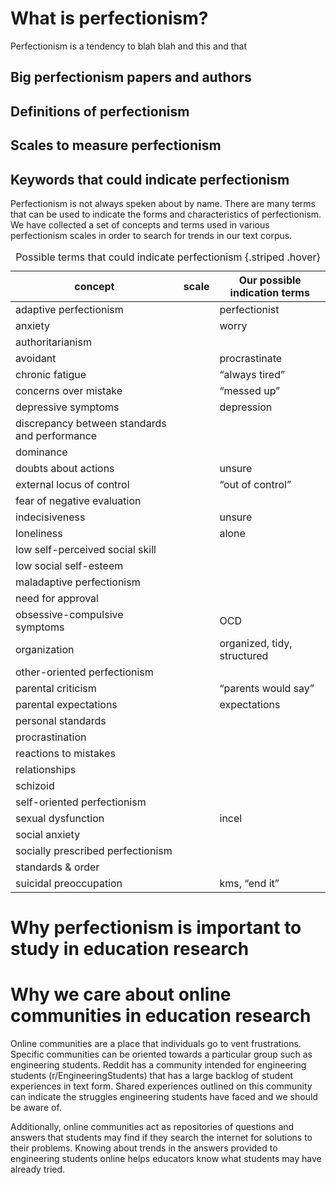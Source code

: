 # What is perfectionism?

Perfectionism is a tendency to blah blah and this and that

## Big perfectionism papers and authors

## Definitions of perfectionism

## Scales to measure perfectionism

## Keywords that could indicate perfectionism

Perfectionism is not always speken about by name. There are many terms that can be used to indicate the forms and characteristics of perfectionism. We have collected a set of concepts and terms used in various perfectionism scales in order to search for trends in our text corpus. 

| concept                                       | scale | Our possible indication terms |
|-----------------------------------------------|-------|-------------------------------|
| adaptive perfectionism                        |       | perfectionist                 |
| anxiety                                       |       | worry                         |
| authoritarianism                              |       |                               |
| avoidant                                      |       | procrastinate                 |
| chronic fatigue                               |       | "always tired"                |
| concerns over mistake                         |       | "messed up"                   |
| depressive symptoms                           |       | depression                    |
| discrepancy between standards and performance |       |                               |
| dominance                                     |       |                               |
| doubts about actions                          |       | unsure                        |
| external locus of control                     |       | "out of control"              |
| fear of negative evaluation                   |       |                               |
| indecisiveness                                |       | unsure                        |
| loneliness                                    |       | alone                         |
| low self-perceived social skill               |       |                               |
| low social self-esteem                        |       |                               |
| maladaptive perfectionism                     |       |                               |
| need for approval                             |       |                               |
| obsessive-compulsive symptoms                 |       | OCD                           |
| organization                                  |       | organized, tidy, structured   |
| other-oriented perfectionism                  |       |                               |
| parental criticism                            |       | "parents would say"           |
| parental expectations                         |       | expectations                  |
| personal standards                            |       |                               |
| procrastination                               |       |                               |
| reactions to mistakes                         |       |                               |
| relationships                                 |       |                               |
| schizoid                                      |       |                               |
| self-oriented perfectionism                   |       |                               |
| sexual dysfunction                            |       | incel                         |
| social anxiety                                |       |                               |
| socially prescribed perfectionism             |       |                               |
| standards & order                             |       |                               |
| suicidal preoccupation                        |       | kms, "end it"                 |


: Possible terms that could indicate perfectionism {.striped .hover}

# Why perfectionism is important to study in education research

# Why we care about online communities in education research

Online communities are a place that individuals go to vent frustrations. Specific communities can be oriented towards a particular group such as engineering students. Reddit has a community intended for engineering students (r/EngineeringStudents) that has a large backlog of student experiences in text form. Shared experiences outlined on this community can indicate the struggles engineering students have faced and we should be aware of. 

Additionally, online communities act as repositories of questions and answers that students may find if they search the internet for solutions to their problems. Knowing about trends in the answers provided to engineering students online helps educators know what students may have already tried.


